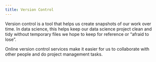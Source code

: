```yaml
---
title: Version Control
---
```


Version control is a tool that helps us create snapshots of our work over time.
In data science, this helps keep our data science project clean and tidy without
temporary files we hope to keep for reference or "afraid to lose".

Online version control services make it easier for us to collaborate with other people
and do project management tasks.

